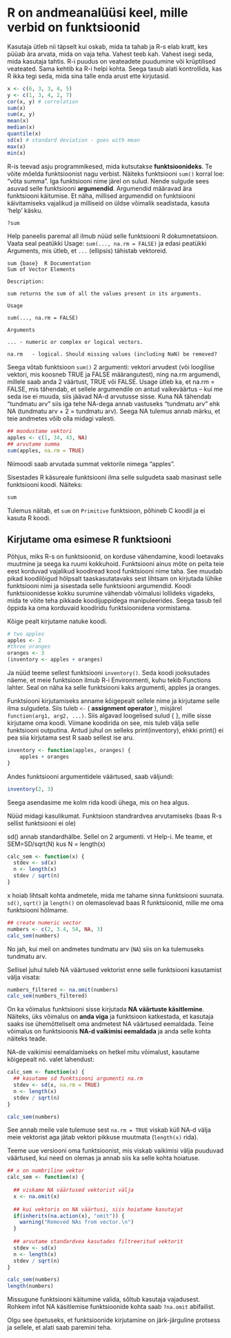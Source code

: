 
# R on andmeanalüüsi keel, mille verbid on funktsioonid {#funs}

Kasutaja ütleb nii täpselt kui oskab, mida ta tahab ja R-s elab kratt, kes püüab ära arvata, mida on vaja teha. 
Vahest teeb kah. 
Vahest isegi seda, mida kasutaja tahtis. 
R-i puudus on veateadete puudumine või krüptilised veateated. 
Sama kehtib ka R-i helpi kohta. 
Seega tasub alati kontrollida, kas R ikka tegi seda, mida sina talle enda arust ette kirjutasid.

```r
x <- c(6, 3, 3, 4, 5)
y <- c(1, 3, 4, 2, 7)
cor(x, y) # correlation
sum(x)
sum(x, y)
mean(x)
median(x)
quantile(x)
sd(x) # standard deviation - goes with mean
max(x)
min(x)
```

R-is teevad asju programmikesed, mida kutsutakse **funktsioonideks**. 
Te võite mõelda funktsioonist nagu verbist. 
Näiteks funktsiooni `sum()` korral loe: "võta summa". 
Iga funktsiooni nime järel on sulud. 
Nende sulgude sees asuvad selle funktsiooni **argumendid**. 
Argumendid määravad ära funktsiooni käitumise.
Et näha, millised argumendid on funktsiooni käivitamiseks vajalikud ja milliseid on üldse võimalik seadistada, kasuta 'help' käsku.


```r
?sum
```

Help paneelis paremal all ilmub nüüd selle funktsiooni R dokumnetatsioon. 
Vaata seal peatükki Usage: `sum(..., na.rm = FALSE)` ja edasi peatükki Arguments, mis ütleb, et `...` (ellipsis) tähistab vektoreid. 


    sum {base}	R Documentation 
    Sum of Vector Elements

    Description:

    sum returns the sum of all the values present in its arguments.

    Usage

    sum(..., na.rm = FALSE)

    Arguments

    ...	- numeric or complex or logical vectors.

    na.rm	- logical. Should missing values (including NaN) be removed?


Seega võtab funktsioon `sum()` 2 argumenti: vektori arvudest (või loogilise vektori, mis koosneb TRUE ja FALSE määrangutest), ning na.rm argumendi, millele saab anda 2 väärtust, TRUE või FALSE. 
Usage ütleb ka, et na.rm = FALSE, mis tähendab, et sellele argumendile on antud vaikeväärtus -- kui me seda ise ei muuda, siis jäävad NA-d arvutusse sisse. 
Kuna NA tähendab "tundmatu arv" siis iga tehe NA-dega annab vastuseks "tundmatu arv" ehk NA (tundmatu arv + 2 = tundmatu arv). 
Seega NA tulemus annab märku, et teie andmetes võib olla midagi valesti.

```r
## moodustame vektori
apples <- c(1, 34, 43, NA)
## arvutame summa
sum(apples, na.rm = TRUE)
```
Niimoodi saab arvutada summat vektorile nimega "apples".

Sisestades R käsureale funktsiooni ilma selle sulgudeta saab masinast selle funktsiooni koodi. Näiteks:
```r
sum
```
Tulemus näitab, et `sum` on `Primitive` funktsioon, põhineb C koodil ja ei kasuta R koodi.

## Kirjutame oma esimese R funktsiooni

Põhjus, miks R-s on funktsioonid, on korduse vähendamine, koodi loetavaks muutmine ja seega ka ruumi kokkuhoid. 
Funktsiooni ainus mõte on peita teie eest korduvad vajalikud koodiread kood funktsiooni nime taha. 
See muudab pikad koodilõigud hõlpsalt taaskasutatavaks sest lihtsam on kirjutada lühike funktsiooni nimi ja sisestada selle funktsiooni argumendid. 
Koodi funktsioonidesse kokku surumine vähendab võimalusi lollideks vigadeks, mida te võite teha pikkade koodijuppidega manipuleerides. 
Seega tasub teil õppida ka oma korduvaid koodiridu funktsioonidena vormistama.

Kõige pealt kirjutame natuke koodi.
```r
# two apples
apples <- 2
#three oranges
oranges <- 3 
(inventory <- apples + oranges)

```
 
Ja nüüd teeme sellest funktsiooni `inventory()`. 
Seda koodi jooksutades näeme, et meie funktsioon ilmub R-i Environmenti, kuhu tekib Functions lahter. 
Seal on näha ka selle funktsiooni kaks argumenti, apples ja oranges.
 
Funktsiooni kirjutamiseks anname kõigepealt sellele nime ja kirjutame selle ilma sulgudeta. 
Siis tuleb `<-` ( __assignment operator__ ), misjärel `function(arg1, arg2, ...)`. Siis algavad loogelised sulud { }, mille sisse kirjutame oma koodi. Viimane koodirida on see, mis tuleb välja selle funktsiooni outputina. Antud juhul on selleks print(inventory), ehkki print() ei pea siia kirjutama sest R saab sellest ise aru.
 
```r
inventory <- function(apples, oranges) {
    apples + oranges
}
```

Andes funktsiooni argumentidele väärtused, saab väljundi:
```r
inventory(2, 3)
```
Seega asendasime me kolm rida koodi ühega, mis on hea algus.

Nüüd midagi kasulikumat. Funktsioon standrardvea arvutamiseks (baas R-s sellist funktsiooni ei ole)

sd() annab standardhälbe. Sellel on 2 argumenti. vt Help-i.
Me teame, et SEM=SD/sqrt(N)
kus N = length(x)
```r
calc_sem <- function(x) {
  stdev <- sd(x)
  n <- length(x)
  stdev / sqrt(n)
}
```

x hoiab lihtsalt kohta andmetele, mida me tahame sinna funktsiooni suunata.
`sd()`, `sqrt()` ja `length()` on olemasolevad baas R funktsioonid, mille me oma funktsiooni hõlmame.

```r
## create numeric vector
numbers <- c(2, 3.4, 54, NA, 3)
calc_sem(numbers)
```
No jah, kui meil on andmetes tundmatu arv (`NA`) siis on ka tulemuseks tundmatu arv.

Sellisel juhul tuleb NA väärtused vektorist enne selle funktsiooni kasutamist välja visata:
```r
numbers_filtered <- na.omit(numbers)
calc_sem(numbers_filtered)
```

On ka võimalus funktsiooni sisse kirjutada **NA väärtuste käsitlemine**. Näiteks, üks võimalus on **anda viga** ja funktsioon katkestada, et kasutaja saaks ise ühemõtteliselt oma andmetest NA väärtused eemaldada. 
Teine võimalus on funktsioonis **NA-d vaikimisi eemaldada** ja anda selle kohta näiteks teade.

NA-de vaikimisi eemaldamiseks on hetkel mitu võimalust, kasutame kõigepealt nö. valet lahendust:
```r
calc_sem <- function(x) {
  ## kasutame sd funktsiooni argumenti na.rm
  stdev <- sd(x, na.rm = TRUE)
  n <- length(x)
  stdev / sqrt(n)
}

calc_sem(numbers)
```
See annab meile vale tulemuse sest `na.rm = TRUE` viskab küll NA-d välja meie vektorist aga jätab vektori pikkuse muutmata (`length(x)` rida).

Teeme uue versiooni oma funktsioonist, mis viskab vaikimisi välja puuduvad väärtused, kui need on olemas ja annab siis ka selle kohta hoiatuse.
```r
## x on numbriline vektor
calc_sem <- function(x) {
  
  ## viskame NA väärtused vektorist välja
  x <- na.omit(x)
  
  ## kui vektoris on NA väärtusi, siis hoiatame kasutajat
  if(inherits(na.action(x), "omit")) {
    warning("Removed NAs from vector.\n")
  }
  
  ## arvutame standardvea kasutades filtreeritud vektorit
  stdev <- sd(x)
  n <- length(x)
  stdev / sqrt(n)
}

calc_sem(numbers)
length(numbers)
```

Missugune funktsiooni käitumine valida, sõltub kasutaja vajadusest.
Rohkem infot NA käsitlemise funktsioonide kohta saab `?na.omit` abifailist.

Olgu see õpetuseks, et funktsioonide kirjutamine on järk-järguline protsess ja sellele, et alati saab paremini teha.
